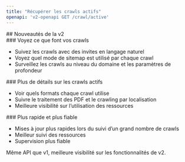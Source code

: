 ```yaml
---
title: "Récupérer les crawls actifs"
openapi: 'v2-openapi GET /crawl/active'
---
```


<div id="whats-new-in-v2">
  ## Nouveautés de la v2
</div>

<div id="see-what-your-crawls-are-doing">
  ### Voyez ce que font vos crawls
</div>

- Suivez les crawls avec des invites en langage naturel
- Voyez quel mode de sitemap est utilisé par chaque crawl
- Surveillez les crawls au niveau du domaine et les paramètres de profondeur

<div id="more-details-on-active-crawls">
  ### Plus de détails sur les crawls actifs
</div>

- Voir quels formats chaque crawl utilise
- Suivre le traitement des PDF et le crawling par localisation
- Meilleure visibilité sur l’utilisation des ressources

<div id="faster-and-more-reliable">
  ### Plus rapide et plus fiable
</div>

- Mises à jour plus rapides lors du suivi d’un grand nombre de crawls
- Meilleur suivi des ressources
- Supervision plus fiable

Même API que v1, meilleure visibilité sur les fonctionnalités de v2.